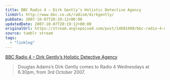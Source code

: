 ```yaml
---
title: BBC Radio 4 – Dirk Gently’s Holistic Detective Agency
linkUrl: http://www.bbc.co.uk/radio4/dirkgently/
pubDate: 2007-10-07T20:19:12+00:00
updatedDate: 2007-10-07T20:19:12+00:00
originalUrl: https://stream.anglepoised.com/post/14601490/bbc-radio-4-dirk-gentlys-holistic-detective
source: tumblr stream
tags:
  - "linklog"
---
```


[BBC Radio 4 &#8211; Dirk Gently&#8217;s Holistic Detective Agency][1]

> Douglas Adams&rsquo;s Dirk Gently comes to Radio 4 Wednesdays at 6.30pm, from 3rd October 2007.

[1]: http://www.bbc.co.uk/radio4/dirkgently/
